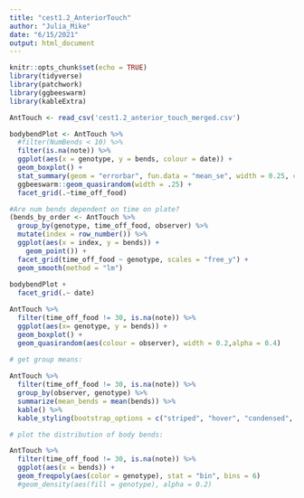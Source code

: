 ```yaml
---
title: "cest1.2_AnteriorTouch"
author: "Julia_Mike"
date: "6/15/2021"
output: html_document
---
```


```r
knitr::opts_chunk$set(echo = TRUE)
library(tidyverse)
library(patchwork)
library(ggbeeswarm)
library(kableExtra)
```

```r
AntTouch <- read_csv('cest1.2_anterior_touch_merged.csv')
```

```r
bodybendPlot <- AntTouch %>%
  #filter(NumBends < 10) %>%
  filter(is.na(note)) %>%
  ggplot(aes(x = genotype, y = bends, colour = date)) +
  geom_boxplot() +
  stat_summary(geom = "errorbar", fun.data = "mean_se", width = 0.25, color = "red") +
  ggbeeswarm::geom_quasirandom(width = .25) +
  facet_grid(.~time_off_food)

#Are num bends dependent on time on plate? 
(bends_by_order <- AntTouch %>%
  group_by(genotype, time_off_food, observer) %>%
  mutate(index = row_number()) %>%
  ggplot(aes(x = index, y = bends)) +
    geom_point()) +
  facet_grid(time_off_food ~ genotype, scales = "free_y") +
  geom_smooth(method = "lm")
  
bodybendPlot +
  facet_grid(.~ date)
```
```r
AntTouch %>%
  filter(time_off_food != 30, is.na(note)) %>%
  ggplot(aes(x= genotype, y = bends)) +
  geom_boxplot() +
  geom_quasirandom(aes(colour = observer), width = 0.2,alpha = 0.4)
  
# get group means:

AntTouch %>%
  filter(time_off_food != 30, is.na(note)) %>%
  group_by(observer, genotype) %>%
  summarize(mean_bends = mean(bends)) %>%
  kable() %>%
  kable_styling(bootstrap_options = c("striped", "hover", "condensed", "responsive"))

# plot the distribution of body bends:

AntTouch %>%
  filter(time_off_food != 30, is.na(note)) %>%
  ggplot(aes(x = bends)) +
  geom_freqpoly(aes(color = genotype), stat = "bin", bins = 6)
  #geom_density(aes(fill = genotype), alpha = 0.2)
```

